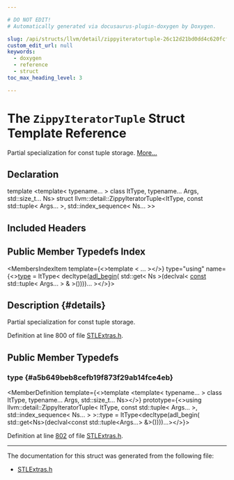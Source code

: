 ```yaml
---

# DO NOT EDIT!
# Automatically generated via docusaurus-plugin-doxygen by Doxygen.

slug: /api/structs/llvm/detail/zippyiteratortuple-26c12d21bd0dd4c620fcf1972921f77f
custom_edit_url: null
keywords:
  - doxygen
  - reference
  - struct
toc_max_heading_level: 3

---
```





# The `ZippyIteratorTuple` Struct Template Reference

<DoxygenPage pluginConfig={pluginConfig}>

Partial specialization for const tuple storage. <a href="#details">More...</a>

## Declaration

<CodeBlock>template &lt;template&lt; typename... &gt; class ItType, typename... Args, std::size&#95;t... Ns&gt;
struct llvm::detail::ZippyIteratorTuple&lt;ItType, const std::tuple&lt; Args... &gt;, std::index&#95;sequence&lt; Ns... &gt;&gt;</CodeBlock>

## Included Headers

<IncludesList>
<IncludesListItem
  filePath="llvm/ADT/STLExtras.h"
  permalink="/docs/api/files/include/include/llvm/include/llvm/adt/stlextras-h"
  isLocal="true" />
</IncludesList>

## Public Member Typedefs Index

<MembersIndex>

<MembersIndexItem
  template={<>template &lt; ... &gt;</>}
  type="using"
  name={<><a href="#a5b649beb8cefb19f873f29ab14fce4eb">type</a> = ItType&lt; decltype(<a href="/docs/api/namespaces/llvm/#a1d927e3bff8edf86442c52cc36a35cc8">adl&#95;begin</a>( std::get&lt; Ns &gt;(declval&lt; <a href="/docs/api/files/lib/lib/target/lib/target/aarch64/aarch64promoteconstant-cpp/#a90f8350fecae261c25be85d38b451bff">const</a> std::tuple&lt; Args... &gt; &amp; &gt;())))... &gt;</>}>
</MembersIndexItem>

</MembersIndex>

## Description {#details}

Partial specialization for const tuple storage.

Definition at line 800 of file <a href="/docs/api/files/include/include/llvm/include/llvm/adt/stlextras-h">STLExtras.h</a>.

<SectionDefinition>

## Public Member Typedefs

### type {#a5b649beb8cefb19f873f29ab14fce4eb}

<MemberDefinition
  template={<>template &lt;template&lt; typename... &gt; class ItType, typename... Args, std::size&#95;t... Ns&gt;</>}
  prototype={<>using llvm::detail::ZippyIteratorTuple&lt; ItType, const std::tuple&lt; Args... &gt;, std::index&#95;sequence&lt; Ns... &gt; &gt;::type =  ItType&lt;decltype(adl&#95;begin(
      std::get&lt;Ns&gt;(declval&lt;const std::tuple&lt;Args...&gt; &amp;&gt;())))...&gt;</>}>

Definition at line <a href="/docs/api/files/include/include/llvm/include/llvm/adt/stlextras-h/#l00802">802</a> of file <a href="/docs/api/files/include/include/llvm/include/llvm/adt/stlextras-h">STLExtras.h</a>.
</MemberDefinition>

</SectionDefinition>

<hr/>

The documentation for this struct was generated from the following file:

<ul>
<li><a href="/docs/api/files/include/include/llvm/include/llvm/adt/stlextras-h">STLExtras.h</a></li>
</ul>

</DoxygenPage>

